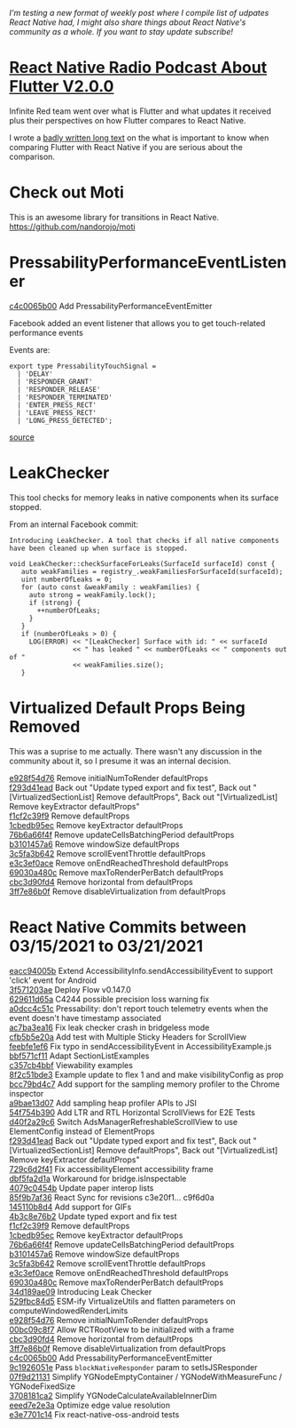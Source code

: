 
_I'm testing a new format of weekly post where I compile list of udpates React Native had, I might also share things about React Native's community as a whole. If you want to stay update subscribe!_

# [React Native Radio Podcast About Flutter V2.0.0](https://reactnativeradio.com/episodes/rnr-193-flutter-2-release)

Infinite Red team went over what is Flutter and what updates it received plus their perspectives on how Flutter compares to React Native.

I wrote a [badly written long text](https://andrei-calazans.com/posts/2019-07-30/choose-between-flutter-react-native) on the what is important to know when comparing Flutter with React Native if you are serious about the comparison.


# Check out Moti

This is an awesome library for transitions in React Native.  https://github.com/nandorojo/moti


# PressabilityPerformanceEventListener 

[c4c0065b00](https://github.com/facebook/react-native/commit/c4c0065b00) Add PressabilityPerformanceEventEmitter  

Facebook added an event listener that allows you to get touch-related performance events

Events are:

```
export type PressabilityTouchSignal =
  | 'DELAY'
  | 'RESPONDER_GRANT'
  | 'RESPONDER_RELEASE'
  | 'RESPONDER_TERMINATED'
  | 'ENTER_PRESS_RECT'
  | 'LEAVE_PRESS_RECT'
  | 'LONG_PRESS_DETECTED';
```

[source](https://github.com/facebook/react-native/blob/c4c0065b0009ced0049c5abc4dddd327ac638928/Libraries/Pressability/PressabilityTypes.js)



# LeakChecker

This tool checks for memory leaks in native components when its surface stopped. 

From an internal Facebook commit:

`Introducing LeakChecker. A tool that checks if all native components have been cleaned up when surface is stopped.`

```
void LeakChecker::checkSurfaceForLeaks(SurfaceId surfaceId) const {
   auto weakFamilies = registry_.weakFamiliesForSurfaceId(surfaceId);
   uint numberOfLeaks = 0;
   for (auto const &weakFamily : weakFamilies) {
     auto strong = weakFamily.lock();
     if (strong) {
       ++numberOfLeaks;
     }
   }
   if (numberOfLeaks > 0) {
     LOG(ERROR) << "[LeakChecker] Surface with id: " << surfaceId
                << " has leaked " << numberOfLeaks << " components out of "
                << weakFamilies.size();
   }
```

# Virtualized Default Props Being Removed

This was a suprise to me actually. There wasn't any discussion in the community about it, so I presume it was an internal decision.

[e928f54d76](https://github.com/facebook/react-native/commit/e928f54d76) Remove initialNumToRender defaultProps  
[f293d41ead](https://github.com/facebook/react-native/commit/f293d41ead) Back out "Update typed export and fix test", Back out "[VirtualizedSectionList] Remove defaultProps", Back out "[VirtualizedList] Remove keyExtractor defaultProps"  
[f1cf2c39f9](https://github.com/facebook/react-native/commit/f1cf2c39f9) Remove defaultProps  
[1cbedb95ec](https://github.com/facebook/react-native/commit/1cbedb95ec) Remove keyExtractor defaultProps  
[76b6a66f4f](https://github.com/facebook/react-native/commit/76b6a66f4f) Remove updateCellsBatchingPeriod defaultProps  
[b3101457a6](https://github.com/facebook/react-native/commit/b3101457a6) Remove windowSize defaultProps  
[3c5fa3b642](https://github.com/facebook/react-native/commit/3c5fa3b642) Remove scrollEventThrottle defaultProps  
[e3c3ef0ace](https://github.com/facebook/react-native/commit/e3c3ef0ace) Remove onEndReachedThreshold defaultProps  
[69030a480c](https://github.com/facebook/react-native/commit/69030a480c) Remove maxToRenderPerBatch defaultProps  
[cbc3d90fd4](https://github.com/facebook/react-native/commit/cbc3d90fd4) Remove horizontal from defaultProps  
[3ff7e86b0f](https://github.com/facebook/react-native/commit/3ff7e86b0f) Remove disableVirtualization from defaultProps  


# React Native Commits between 03/15/2021 to 03/21/2021 


[eacc94005b](https://github.com/facebook/react-native/commit/eacc94005b) Extend AccessibilityInfo.sendAccessibilityEvent to support 'click' event for Android  
[3f571203ae](https://github.com/facebook/react-native/commit/3f571203ae) Deploy Flow v0.147.0  
[629611d65a](https://github.com/facebook/react-native/commit/629611d65a) C4244 possible precision loss warning fix  
[a0dcc4c51c](https://github.com/facebook/react-native/commit/a0dcc4c51c) Pressability: don't report touch telemetry events when the event doesn't have timestamp associated  
[ac7ba3ea16](https://github.com/facebook/react-native/commit/ac7ba3ea16) Fix leak checker crash in bridgeless mode  
[cfb5b5e20a](https://github.com/facebook/react-native/commit/cfb5b5e20a) Add test with Multiple Sticky Headers for ScrollView  
[feebfe1ef6](https://github.com/facebook/react-native/commit/feebfe1ef6) Fix typo in sendAccessibilityEvent in AccessibilityExample.js  
[bbf571cf11](https://github.com/facebook/react-native/commit/bbf571cf11) Adapt SectionListExamples  
[c357cb4bbf](https://github.com/facebook/react-native/commit/c357cb4bbf) Viewability examples  
[8f2c51bde3](https://github.com/facebook/react-native/commit/8f2c51bde3) Example update to flex 1 and and make visibilityConfig as prop  
[bcc79bd4c7](https://github.com/facebook/react-native/commit/bcc79bd4c7) Add support for the sampling memory profiler to the Chrome inspector  
[a9bae13d07](https://github.com/facebook/react-native/commit/a9bae13d07) Add sampling heap profiler APIs to JSI  
[54f754b390](https://github.com/facebook/react-native/commit/54f754b390) Add LTR and RTL Horizontal ScrollViews for E2E Tests  
[d40f2a29c6](https://github.com/facebook/react-native/commit/d40f2a29c6) Switch AdsManagerRefreshableScrollView to use ElementConfig instead of ElementProps  
[f293d41ead](https://github.com/facebook/react-native/commit/f293d41ead) Back out "Update typed export and fix test", Back out "[VirtualizedSectionList] Remove defaultProps", Back out "[VirtualizedList] Remove keyExtractor defaultProps"  
[729c6d2f41](https://github.com/facebook/react-native/commit/729c6d2f41) Fix accessibilityElement accessibility frame  
[dbf5fa2d1a](https://github.com/facebook/react-native/commit/dbf5fa2d1a) Workaround for bridge.isInspectable  
[4079c0454b](https://github.com/facebook/react-native/commit/4079c0454b) Update paper interop lists  
[85f9b7af36](https://github.com/facebook/react-native/commit/85f9b7af36) React Sync for revisions c3e20f1... c9f6d0a  
[145110b8d4](https://github.com/facebook/react-native/commit/145110b8d4) Add support for GIFs  
[4b3c8e76b2](https://github.com/facebook/react-native/commit/4b3c8e76b2) Update typed export and fix test  
[f1cf2c39f9](https://github.com/facebook/react-native/commit/f1cf2c39f9) Remove defaultProps  
[1cbedb95ec](https://github.com/facebook/react-native/commit/1cbedb95ec) Remove keyExtractor defaultProps  
[76b6a66f4f](https://github.com/facebook/react-native/commit/76b6a66f4f) Remove updateCellsBatchingPeriod defaultProps  
[b3101457a6](https://github.com/facebook/react-native/commit/b3101457a6) Remove windowSize defaultProps  
[3c5fa3b642](https://github.com/facebook/react-native/commit/3c5fa3b642) Remove scrollEventThrottle defaultProps  
[e3c3ef0ace](https://github.com/facebook/react-native/commit/e3c3ef0ace) Remove onEndReachedThreshold defaultProps  
[69030a480c](https://github.com/facebook/react-native/commit/69030a480c) Remove maxToRenderPerBatch defaultProps  
[34d189ae09](https://github.com/facebook/react-native/commit/34d189ae09) Introducing Leak Checker  
[529fbc84d5](https://github.com/facebook/react-native/commit/529fbc84d5) ESM-ify VirtualizeUtils and flatten parameters on computeWindowedRenderLimits  
[e928f54d76](https://github.com/facebook/react-native/commit/e928f54d76) Remove initialNumToRender defaultProps  
[00bc09c8f7](https://github.com/facebook/react-native/commit/00bc09c8f7) Allow RCTRootView to be initialized with a frame  
[cbc3d90fd4](https://github.com/facebook/react-native/commit/cbc3d90fd4) Remove horizontal from defaultProps  
[3ff7e86b0f](https://github.com/facebook/react-native/commit/3ff7e86b0f) Remove disableVirtualization from defaultProps  
[c4c0065b00](https://github.com/facebook/react-native/commit/c4c0065b00) Add PressabilityPerformanceEventEmitter  
[9c1926051e](https://github.com/facebook/react-native/commit/9c1926051e) Pass `blockNativeResponder` param to setIsJSResponder  
[07f9d21131](https://github.com/facebook/react-native/commit/07f9d21131) Simplify YGNodeEmptyContainer / YGNodeWithMeasureFunc / YGNodeFixedSize  
[3708181ca2](https://github.com/facebook/react-native/commit/3708181ca2) Simplify YGNodeCalculateAvailableInnerDim  
[eeed7e2e3a](https://github.com/facebook/react-native/commit/eeed7e2e3a) Optimize edge value resolution  
[e3e7701c14](https://github.com/facebook/react-native/commit/e3e7701c14) Fix react-native-oss-android tests  
